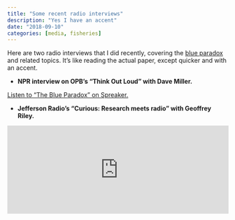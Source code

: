 ```yaml
---
title: "Some recent radio interviews"
description: "Yes I have an accent"
date: "2018-09-10"
categories: [media, fisheries]
---
```


Here are two radio interviews that I did recently, covering the [blue paradox](https://doi.org/10.1073/pnas.1802862115) and related topics. It's like reading the actual paper, except quicker and with an accent.

- **NPR interview on OPB's "Think Out Loud" with Dave Miller.**

<a class="spreaker-player" href="https://www.spreaker.com/user/oregonpublicbroadcasting/the-blue-paradox" data-resource="episode_id=15658017" data-theme="light" data-autoplay="false" data-playlist="false" data-width="100%" data-height="200px">Listen to "The Blue Paradox" on Spreaker.</a><script async src="https://widget.spreaker.com/widgets.js"></script>

- **Jefferson Radio's "Curious: Research meets radio" with Geoffrey Riley.**

<iframe style="border: solid 1px #dedede;"  src="https://app.stitcher.com/splayer/f/8534/56192684" width="100%" height="200px" frameborder="0" scrolling="no"></iframe>
